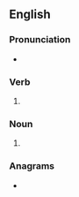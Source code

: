 {{also|Tucks}}
==English==

===Pronunciation===
* {{rhymes|ʌks|lang=en}}

===Verb===
{{head|en|verb form}}

# {{en-third-person singular of|tuck}}

===Noun===
{{head|en|noun plural form}}

# {{plural of|tuck|lang=en}}

===Anagrams===
* {{anagrams|en|a=ckstu|Stuck|stuck|suckt}}